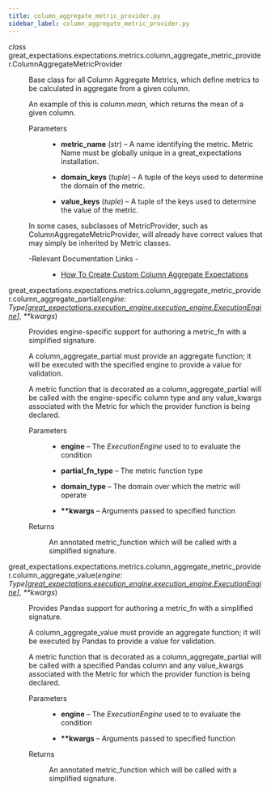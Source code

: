 ```yaml
---
title: column_aggregate_metric_provider.py
sidebar_label: column_aggregate_metric_provider.py
---
```



<section class="sphinx-api-doc" id="column-aggregate-metric-provider">

<dl class="py class">
<dt class="sig sig-object py">
<em class="property"><span class="pre">class</span><span class="w"> </span></em><span class="sig-prename descclassname"><span class="pre">great_expectations.expectations.metrics.column_aggregate_metric_provider.</span></span><span class="sig-name descname"><span class="pre">ColumnAggregateMetricProvider</span></span>
</dt>
<dd>
<p>Base class for all Column Aggregate Metrics,
which define metrics to be calculated in aggregate from a given column.</p>
<p>An example of this is <cite>column.mean</cite>,
which returns the mean of a given column.</p>
<dl class="field-list simple">
<dt class="field-odd">Parameters</dt>
<dd class="field-odd"><ul class="simple">
<li><p><strong>metric_name</strong> (<em>str</em>) – A name identifying the metric. Metric Name must be globally unique in
a great_expectations installation.</p></li>
<li><p><strong>domain_keys</strong> (<em>tuple</em>) – A tuple of the keys used to determine the domain of the metric.</p></li>
<li><p><strong>value_keys</strong> (<em>tuple</em>) – A tuple of the keys used to determine the value of the metric.</p></li>
</ul>
</dd>
</dl>
<p>In some cases, subclasses of MetricProvider, such as ColumnAggregateMetricProvider, will already
have correct values that may simply be inherited by Metric classes.</p>
<dl class="simple">
<dt>-Relevant Documentation Links
-</dt>
<dd><ul class="simple">
<li><p><a class="reference external" href="https://docs.greatexpectations.io/docs/0.18/oss/guides/expectations/creating_custom_expectations/how_to_create_custom_column_aggregate_expectations/">How To Create Custom Column Aggregate Expectations</a></p></li>
</ul>
</dd>
</dl>
</dd></dl>
<dl class="py function">
<dt class="sig sig-object py">
<span class="sig-prename descclassname"><span class="pre">great_expectations.expectations.metrics.column_aggregate_metric_provider.</span></span><span class="sig-name descname"><span class="pre">column_aggregate_partial</span></span><span class="sig-paren">(</span><em class="sig-param"><span class="n"><span class="pre">engine</span></span><span class="p"><span class="pre">:</span></span><span class="w"> </span><span class="n"><span class="pre">Type</span><span class="p"><span class="pre">[</span></span><a class="reference internal" href="/docs/0.18/reference/api/execution_engine/executionengine_class/" title="great_expectations.execution_engine.execution_engine.ExecutionEngine"><span class="pre">great_expectations.execution_engine.execution_engine.ExecutionEngine</span></a><span class="p"><span class="pre">]</span></span></span></em>, <em class="sig-param"><span class="o"><span class="pre">**</span></span><span class="n"><span class="pre">kwargs</span></span></em><span class="sig-paren">)</span>
</dt>
<dd>
<p>Provides engine-specific support for authoring a metric_fn with a simplified signature.</p>
<p>A column_aggregate_partial must provide an aggregate function; it will be executed with the specified engine
to provide a value for validation.</p>
<p>A metric function that is decorated as a column_aggregate_partial will be called with the engine-specific column
type and any value_kwargs associated with the Metric for which the provider function is being declared.</p>
<dl class="field-list simple">
<dt class="field-odd">Parameters</dt>
<dd class="field-odd"><ul class="simple">
<li><p><strong>engine</strong> – The <cite>ExecutionEngine</cite> used to to evaluate the condition</p></li>
<li><p><strong>partial_fn_type</strong> – The metric function type</p></li>
<li><p><strong>domain_type</strong> – The domain over which the metric will operate</p></li>
<li><p><strong>**kwargs</strong> – Arguments passed to specified function</p></li>
</ul>
</dd>
<dt class="field-even">Returns</dt>
<dd class="field-even">
<p>An annotated metric_function which will be called with a simplified signature.</p>
</dd>
</dl>
</dd></dl>
<dl class="py function">
<dt class="sig sig-object py">
<span class="sig-prename descclassname"><span class="pre">great_expectations.expectations.metrics.column_aggregate_metric_provider.</span></span><span class="sig-name descname"><span class="pre">column_aggregate_value</span></span><span class="sig-paren">(</span><em class="sig-param"><span class="n"><span class="pre">engine</span></span><span class="p"><span class="pre">:</span></span><span class="w"> </span><span class="n"><span class="pre">Type</span><span class="p"><span class="pre">[</span></span><a class="reference internal" href="/docs/0.18/reference/api/execution_engine/executionengine_class/" title="great_expectations.execution_engine.execution_engine.ExecutionEngine"><span class="pre">great_expectations.execution_engine.execution_engine.ExecutionEngine</span></a><span class="p"><span class="pre">]</span></span></span></em>, <em class="sig-param"><span class="o"><span class="pre">**</span></span><span class="n"><span class="pre">kwargs</span></span></em><span class="sig-paren">)</span>
</dt>
<dd>
<p>Provides Pandas support for authoring a metric_fn with a simplified signature.</p>
<p>A column_aggregate_value must provide an aggregate function; it will be executed by Pandas
to provide a value for validation.</p>
<p>A metric function that is decorated as a column_aggregate_partial will be called with a specified Pandas column
and any value_kwargs associated with the Metric for which the provider function is being declared.</p>
<dl class="field-list simple">
<dt class="field-odd">Parameters</dt>
<dd class="field-odd"><ul class="simple">
<li><p><strong>engine</strong> – The <cite>ExecutionEngine</cite> used to to evaluate the condition</p></li>
<li><p><strong>**kwargs</strong> – Arguments passed to specified function</p></li>
</ul>
</dd>
<dt class="field-even">Returns</dt>
<dd class="field-even">
<p>An annotated metric_function which will be called with a simplified signature.</p>
</dd>
</dl>
</dd></dl>
</section>